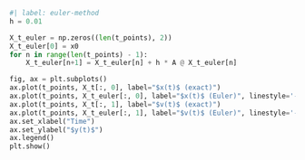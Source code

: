 ```python
#| label: euler-method
h = 0.01

X_t_euler = np.zeros((len(t_points), 2))
X_t_euler[0] = x0
for n in range(len(t_points) - 1):
    X_t_euler[n+1] = X_t_euler[n] + h * A @ X_t_euler[n]

fig, ax = plt.subplots()
ax.plot(t_points, X_t[:, 0], label="$x(t)$ (exact)")
ax.plot(t_points, X_t_euler[:, 0], label="$x(t)$ (Euler)", linestyle='--')
ax.plot(t_points, X_t[:, 1], label="$v(t)$ (exact)")
ax.plot(t_points, X_t_euler[:, 1], label="$v(t)$ (Euler)", linestyle='--')
ax.set_xlabel("Time")
ax.set_ylabel("$y(t)$")
ax.legend()
plt.show()
```